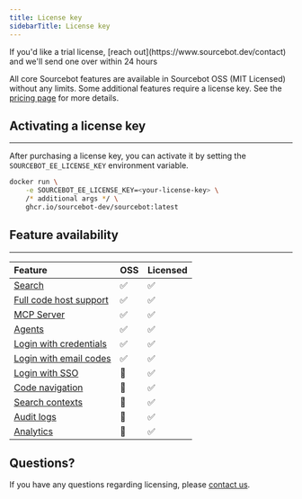 ```yaml
---
title: License key
sidebarTitle: License key
---
```


<Note>
If you'd like a trial license, [reach out](https://www.sourcebot.dev/contact) and we'll send one over within 24 hours
</Note>

All core Sourcebot features are available in Sourcebot OSS (MIT Licensed) without any limits. Some additional features require a license key. See the [pricing page](https://www.sourcebot.dev/pricing) for more details.


## Activating a license key
---

After purchasing a license key, you can activate it by setting the `SOURCEBOT_EE_LICENSE_KEY` environment variable.

```bash
docker run \
    -e SOURCEBOT_EE_LICENSE_KEY=<your-license-key> \
    /* additional args */ \
    ghcr.io/sourcebot-dev/sourcebot:latest
```

## Feature availability
---

| Feature | OSS | Licensed |
|:---------|:-----|:----------|
| [Search](/docs/features/search/syntax-reference) | ✅ | ✅ |
| [Full code host support](/docs/connections/overview) | ✅ | ✅ |
| [MCP Server](/docs/features/mcp-server) | ✅ | ✅ | 
| [Agents](/docs/features/agents/overview) | ✅ | ✅ |
| [Login with credentials](/docs/configuration/auth/overview) | ✅ | ✅ |
| [Login with email codes](/docs/configuration/auth/overview) | ✅ | ✅ |
| [Login with SSO](/docs/configuration/auth/overview#enterprise-authentication-providers) | 🛑 | ✅ |
| [Code navigation](/docs/features/code-navigation) | 🛑 | ✅ |
| [Search contexts](/docs/features/search/search-contexts) | 🛑 | ✅ |
| [Audit logs](/docs/configuration/audit-logs) | 🛑 | ✅ |
| [Analytics](/docs/features/analytics) | 🛑 | ✅ |


## Questions?

If you have any questions regarding licensing, please [contact us](https://www.sourcebot.dev/contact).